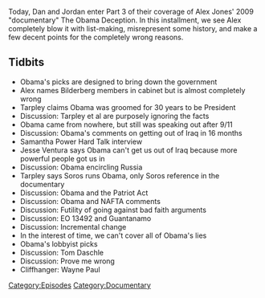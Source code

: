 {{DEFAULTSORT:
    #_EPISODE_0230C:Obama Deception, Part 3
}}{{Episode
    | title           = Obama Deception, Part 3
    | caption         = Listen to this episode on [https://knowledgefight.libsyn.com/knowledge-fight-obama-deception-part-3 Libsyn] [https://open.spotify.com/episode/251LRr7UOc8TTRVwuDU1CB Spotify]
    | episodeNumber   = 230C
    | length          = 01:58:42
    | airDate         = November 21, 2018
    | episodeType     = [[:Category:Documentary|Documentary]]
    | appearance      = [[George Humphries]], [[Webster Tarpley]], [[Samantha Power]], [[Jesse Ventura]], [[Tom Daschle]], [[Wayne Paul]]
    | previousEpisode = [[230B: Obama Deception, Part 2]]
    | nextEpisode     = [[230D: Obama Deception, Part 4]]
}}

{{Stub}}

Today, Dan and Jordan enter Part 3 of their coverage of Alex Jones' 2009 "documentary" The Obama Deception. In this installment, we see Alex completely blow it with list-making, misrepresent some history, and make a few decent points for the completely wrong reasons.

==Tidbits==

*Obama's picks are designed to bring down the government
*Alex names Bilderberg members in cabinet but is almost completely wrong
*Tarpley claims Obama was groomed for 30 years to be President
*Discussion: Tarpley et al are purposely ignoring the facts
*Obama came from nowhere, but still was speaking out after 9/11
*Discussion: Obama's comments on getting out of Iraq in 16 months
*Samantha Power Hard Talk interview
*Jesse Ventura says Obama can't get us out of Iraq because more powerful people got us in
*Discussion: Obama encircling Russia
*Tarpley says Soros runs Obama, only Soros reference in the documentary
*Discussion: Obama and the Patriot Act
*Discussion: Obama and NAFTA comments
*Discussion: Futility of going against bad faith arguments
*Discussion: EO 13492 and Guantanamo
*Discussion: Incremental change
*In the interest of time, we can't cover all of Obama's lies
*Obama's lobbyist picks
*Discussion: Tom Daschle
*Discussion: Prove me wrong
*Cliffhanger: Wayne Paul

[[Category:Episodes]]
[[Category:Documentary]]
